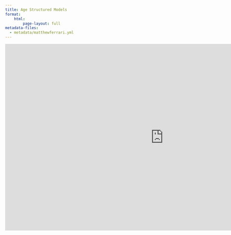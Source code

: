 ```yaml
---
title: Age Structured Models
format:
    html:
        page-layout: full
metadata-files: 
  - metadata/matthewferrari.yml
---
```


```{=html}
<iframe class="slide-deck" src="https://docs.google.com/presentation/d/e/2PACX-1vQz9GYJHWTwsRITA_DpelpmOC97MnESW-HMIstxeInQmbKjmoz2hE4f7B-WuOr30g/embed?start=false&loop=false&delayms=3000" frameborder="0" width="1023" height="606" allowfullscreen="true" mozallowfullscreen="true" webkitallowfullscreen="true"></iframe>
```


